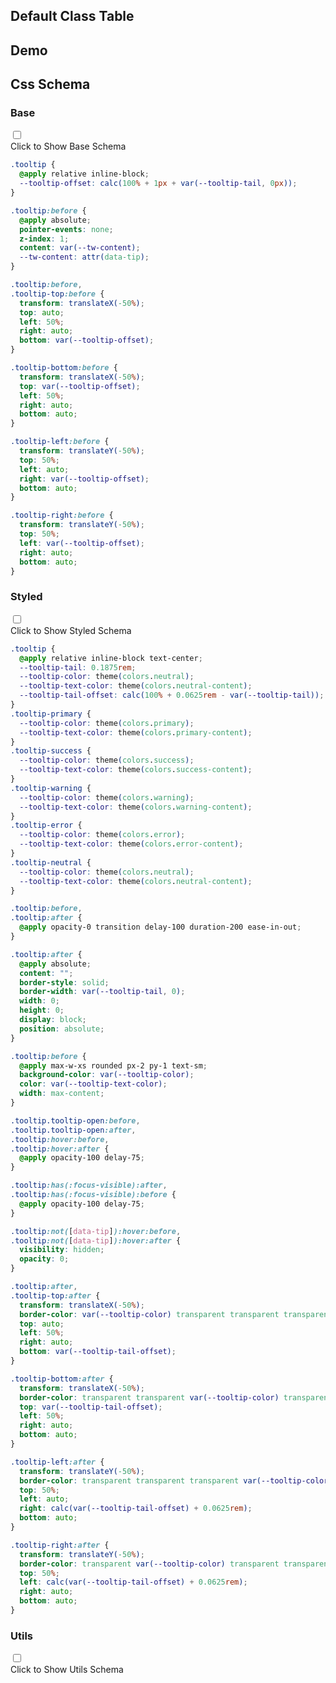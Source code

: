 

## Default Class Table
  
<CssTable name="tooltip" />
  
## Demo
  
<Demo></Demo>
  
## Css Schema


### Base

<div className="collapse">
<input type="checkbox" /> 
<div class="collapse-title px-0">
<span class="btn">Click to Show Base Schema</span>
</div>
<div class="collapse-content"> 

```css
.tooltip {
  @apply relative inline-block;
  --tooltip-offset: calc(100% + 1px + var(--tooltip-tail, 0px));
}

.tooltip:before {
  @apply absolute;
  pointer-events: none;
  z-index: 1;
  content: var(--tw-content);
  --tw-content: attr(data-tip);
}

.tooltip:before,
.tooltip-top:before {
  transform: translateX(-50%);
  top: auto;
  left: 50%;
  right: auto;
  bottom: var(--tooltip-offset);
}

.tooltip-bottom:before {
  transform: translateX(-50%);
  top: var(--tooltip-offset);
  left: 50%;
  right: auto;
  bottom: auto;
}

.tooltip-left:before {
  transform: translateY(-50%);
  top: 50%;
  left: auto;
  right: var(--tooltip-offset);
  bottom: auto;
}

.tooltip-right:before {
  transform: translateY(-50%);
  top: 50%;
  left: var(--tooltip-offset);
  right: auto;
  bottom: auto;
}

```

</div>
</div>



### Styled

<div className="collapse">
<input type="checkbox" /> 
<div class="collapse-title px-0">
<span class="btn">Click to Show Styled Schema</span>
</div>
<div class="collapse-content"> 

```css
.tooltip {
  @apply relative inline-block text-center;
  --tooltip-tail: 0.1875rem;
  --tooltip-color: theme(colors.neutral);
  --tooltip-text-color: theme(colors.neutral-content);
  --tooltip-tail-offset: calc(100% + 0.0625rem - var(--tooltip-tail));
}
.tooltip-primary {
  --tooltip-color: theme(colors.primary);
  --tooltip-text-color: theme(colors.primary-content);
}
.tooltip-success {
  --tooltip-color: theme(colors.success);
  --tooltip-text-color: theme(colors.success-content);
}
.tooltip-warning {
  --tooltip-color: theme(colors.warning);
  --tooltip-text-color: theme(colors.warning-content);
}
.tooltip-error {
  --tooltip-color: theme(colors.error);
  --tooltip-text-color: theme(colors.error-content);
}
.tooltip-neutral {
  --tooltip-color: theme(colors.neutral);
  --tooltip-text-color: theme(colors.neutral-content);
}

.tooltip:before,
.tooltip:after {
  @apply opacity-0 transition delay-100 duration-200 ease-in-out;
}

.tooltip:after {
  @apply absolute;
  content: "";
  border-style: solid;
  border-width: var(--tooltip-tail, 0);
  width: 0;
  height: 0;
  display: block;
  position: absolute;
}

.tooltip:before {
  @apply max-w-xs rounded px-2 py-1 text-sm;
  background-color: var(--tooltip-color);
  color: var(--tooltip-text-color);
  width: max-content;
}

.tooltip.tooltip-open:before,
.tooltip.tooltip-open:after,
.tooltip:hover:before,
.tooltip:hover:after {
  @apply opacity-100 delay-75;
}

.tooltip:has(:focus-visible):after,
.tooltip:has(:focus-visible):before {
  @apply opacity-100 delay-75;
}

.tooltip:not([data-tip]):hover:before,
.tooltip:not([data-tip]):hover:after {
  visibility: hidden;
  opacity: 0;
}

.tooltip:after,
.tooltip-top:after {
  transform: translateX(-50%);
  border-color: var(--tooltip-color) transparent transparent transparent;
  top: auto;
  left: 50%;
  right: auto;
  bottom: var(--tooltip-tail-offset);
}

.tooltip-bottom:after {
  transform: translateX(-50%);
  border-color: transparent transparent var(--tooltip-color) transparent;
  top: var(--tooltip-tail-offset);
  left: 50%;
  right: auto;
  bottom: auto;
}

.tooltip-left:after {
  transform: translateY(-50%);
  border-color: transparent transparent transparent var(--tooltip-color);
  top: 50%;
  left: auto;
  right: calc(var(--tooltip-tail-offset) + 0.0625rem);
  bottom: auto;
}

.tooltip-right:after {
  transform: translateY(-50%);
  border-color: transparent var(--tooltip-color) transparent transparent;
  top: 50%;
  left: calc(var(--tooltip-tail-offset) + 0.0625rem);
  right: auto;
  bottom: auto;
}

```

</div>
</div>



### Utils

<div className="collapse">
<input type="checkbox" /> 
<div class="collapse-title px-0">
<span class="btn">Click to Show Utils Schema</span>
</div>
<div class="collapse-content"> 

```css

```

</div>
</div>



